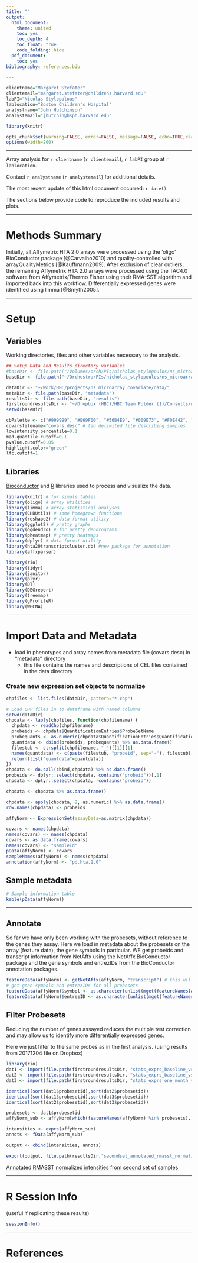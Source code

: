 ```yaml
---
title: ""
output:
  html_document:
    theme: united
    toc: yes
    toc_depth: 4
    toc_float: true
    code_folding: hide
  pdf_document:
    toc: yes
bibliography: references.bib

---
```


```r
clientname="Margaret Stefater"
clientemail="margaret.stefater@childrens.harvard.edu"
labPI="Nicolas Stylopolous"
lablocation="Boston Children's Hospital"
analystname="John Hutchinson"
analystemail="jhutchin@hsph.harvard.edu"

library(knitr)

opts_chunk$set(warning=FALSE, error=FALSE, message=FALSE, echo=TRUE,cache=TRUE, tidy.opts=list(keep.blank.line=FALSE, width.cutoff=120), dev="svg")
options(width=200)
```

---

Array analysis for `r clientname` (`r clientemail`), `r labPI` group at `r lablocation`.  

Contact `r analystname` (`r analystemail`) for additional details.

The most recent update of this html document occurred: `r date()`

The sections below provide code to reproduce the included results and plots. 

---

# Methods Summary  

Initially, all Affymetrix HTA 2.0 arrays were processed using the 'oligo' BioConductor package [@Carvalho2010] and quality-controlled with arrayQualityMetrics [@Kauffmann2009]. After exclusion of clear outliers, the remaining Affymetrix HTA 2.0 arrays were processed using the TAC4.0 software from Affymetrix/Thermo Fisher using their RMA-SST algorithm and imported back into this workflow. Differentially expressed genes were identified using limma [@Smyth2005].

---

# Setup

## Variables
Working directories, files and other variables necessary to the analysis.

```r
## Setup Data and Results directory variables
#baseDir <- file.path("/Volumes/orch/PIs/nicholas_stylopoulos/ns_microarray_covariate/")
baseDir <- file.path("~/Orchestra/PIs/nicholas_stylopoulos/ns_microarray_covariate/")

dataDir <- "~/Work/HBC/projects/ns_microarray_covariate/data/"
metaDir <- file.path(baseDir, "metadata")
resultsDir <- file.path(baseDir, "results")
firstroundresultsDir <- "~/Dropbox (HBC)/HBC Team Folder (1)/Consults/nicholas_stylopolous/ns_microarray_covariate/20171115 Archive/results/"
setwd(baseDir)

cbPalette <- c("#999999", "#E69F00", "#56B4E9", "#009E73", "#F0E442", "#0072B2", "#D55E00", "#CC79A7") # colorblind friendly palette
covarsfilename="covars.desc" # tab delimited file describing samples
lowintensity.percentile=0.1
mad.quantile.cutoff=0.1
pvalue.cutoff=0.05
highlight.color="green"
lfc.cutoff=1
```

## Libraries

[Bioconductor](http://www.bioconductor.org) and [R](http://cran.r-project.org/) libraries used to process and visualize the data.

```r
library(knitr) # for simple tables
library(oligo) # array utilities
library(limma) # array statistical analyses
library(CHBUtils) # some homegrown functions
library(reshape2) # data format utility
library(ggplot2) # pretty graphs
library(ggdendro) # for pretty dendrograms
library(pheatmap) # pretty heatmaps
library(dplyr) # data format utility 
library(hta20transcriptcluster.db) #new package for annotation
library(affxparser)

library(rio)
library(tidyr)
library(janitor)
library(plyr)
library(DT)
library(DEGreport)
library(treemap)
library(gProfileR)
library(WGCNA)
```


---

# Import Data and Metadata

- load in phenotypes and array names from metadata file (covars.desc) in "metadata" directory
  - this file contains the names and descriptions of CEL files contained in the data directory 

### Create new expression set objects to normalize

```r
chpfiles <- list.files(dataDir, pattern="*.chp")

# Load CHP files in to dataframe with named columns
setwd(dataDir)
chpdata <- laply(chpfiles, function(chpfilename) {
  chpdata <- readChp(chpfilename)
  probeids <- chpdata$QuantificationEntries$ProbeSetName
  probequants <- as.numeric(chpdata$QuantificationEntries$QuantificationValue)
  quantdata <- cbind(probeids, probequants) %>% as.data.frame()
  filestub <- strsplit(chpfilename, "_")[[1]][1]
  names(quantdata) <- c(paste(filestub, "probeid", sep="-"), filestub)
  return(list("quantdata"=quantdata))
})
chpdata <- do.call(cbind,chpdata) %>% as.data.frame()
probeids <- dplyr::select(chpdata, contains("probeid"))[,1]
chpdata <- dplyr::select(chpdata, -contains("probeid"))

chpdata <- chpdata %>% as.data.frame()

chpdata <- apply(chpdata, 2, as.numeric) %>% as.data.frame()
row.names(chpdata) <- probeids

affyNorm <- ExpressionSet(assayData=as.matrix(chpdata))

covars <- names(chpdata)
names(covars) <- names(chpdata)
covars <- as.data.frame(covars)
names(covars) <- "sampleId"
pData(affyNorm) <- covars
sampleNames(affyNorm) <- names(chpdata)
annotation(affyNorm) <- "pd.hta.2.0"
```

## Sample metadata

```r
# Sample information table
kable(pData(affyNorm))
```

---

## Annotate

So far we have only been working with the probesets, without reference to the genes they assay. Here we load in metadata about the probesets on the array (feature data), the gene symbols in particular. WE get probeids and transcript information from NetAffx using the NetAffx BioConductor package and the gene symbols and entrezIDs from the BioConductor annotation packages.

```r
featureData(affyNorm) <- getNetAffx(affyNorm, "transcript") # this will load the Affymetrix annotation, including the probeID, into the fData
# get gene symbols and entrezIDs for all probesets
featureData(affyNorm)$symbol <- as.character(unlist(mget(featureNames(affyNorm), hta20transcriptclusterSYMBOL, ifnotfound=NA))) # curated annotations from Bioconductor 
featureData(affyNorm)$entrezID <- as.character(unlist(mget(featureNames(affyNorm), hta20transcriptclusterENTREZID, ifnotfound=NA))) # curated annotations from Bioconductor 
```

## Filter Probesets
Reducing the number of genes assayed reduces the multiple test correction and may allow us to identify more differentially expressed genes.

Here we just filter to the same probes as in the first analysis. (using results from 20171204 file on Dropbox)

```r
library(rio)
dat1 <- import(file.path(firstroundresultsDir, "stats_exprs_baseline_vs_one_month.xlsx"))
dat2 <- import(file.path(firstroundresultsDir, "stats_exprs_baseline_vs_six_month.xlsx"))
dat3 <- import(file.path(firstroundresultsDir, "stats_exprs_one_month_vs_six_month.xlsx"))

identical(sort(dat1$probesetid),sort(dat2$probesetid))
identical(sort(dat1$probesetid),sort(dat3$probesetid))
identical(sort(dat2$probesetid),sort(dat3$probesetid))

probesets <- dat1$probesetid
affyNorm_sub <- affyNorm[which(featureNames(affyNorm) %in% probesets),]

intensities <- exprs(affyNorm_sub)
annots <- fData(affyNorm_sub)

output <- cbind(intensities, annots)

export(output, file.path(resultsDir,"secondset_annotated_rmasst_normalized_intensities.xlsx"))
```

[Annotated RMASST normalized intensities from second set of samples](./results/secondset_annotated_rmasst_normalized_intensities.xlsx)

---

# R Session Info

(useful if replicating these results)

```r
sessionInfo()
```

---

# References



